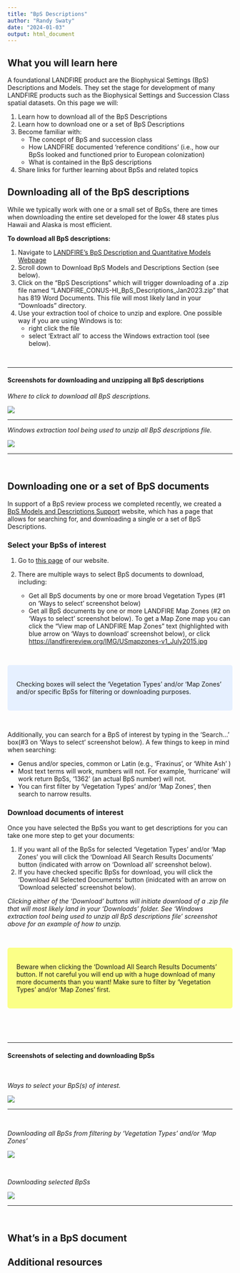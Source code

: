 ```yaml
---
title: "BpS Descriptions"
author: "Randy Swaty"
date: "2024-01-03"
output: html_document
---
```


## What you will learn here

A foundational LANDFIRE product are the Biophysical Settings (BpS) Descriptions and Models. They set the stage for development of many LANDFIRE products such as the Biophysical Settings and Succession Class spatial datasets. On this page we will:

1.  Learn how to download all of the BpS Descriptions
2.  Learn how to download one or a set of BpS Descriptions
3.  Become familiar with:
    -   The concept of BpS and succession class
    -   How LANDFIRE documented 'reference conditions' (i.e., how our BpSs looked and functioned prior to European colonization)
    -   What is contained in the BpS descriptions
4.  Share links for further learning about BpSs and related topics

## Downloading all of the BpS descriptions

While we typically work with one or a small set of BpSs, there are times when downloading the entire set developed for the lower 48 states plus Hawaii and Alaska is most efficient.

**To download all BpS descriptions:**

1.  Navigate to [LANDFIRE's BpS Description and Quantitative Models Webpage](shttps://landfire.gov/bps-models.php){target="blank"}
2.  Scroll down to Download BpS Models and Descriptions Section (see below).
3.  Click on the "BpS Descriptions" which will trigger downloading of a .zip file named "LANDFIRE_CONUS-HI_BpS_Descriptions_Jan2023.zip" that has 819 Word Documents. This file will most likely land in your "Downloads" directory.
4.  Use your extraction tool of choice to unzip and explore. One possible way if you are using Windows is to:
    -   right click the file
    -   select 'Extract all' to access the Windows extraction tool (see below).

<br>

***

#### Screenshots for downloading and unzipping all BpS descriptions

*Where to click to download all BpS descriptions.*



![](images/bps_descriptions/download_descriptions_all.png){fig-alt="\"Screenshot of where on https://landfire.gov/bps-models.php you click to download all of the BpS descriptions."}

------------------------------------------------------------------------

*Windows extraction tool being used to unzip all BpS descriptions file.*



![](images/bps_descriptions/zip_click.png){fig-alt="Windows extraction tool being used to unzip all BpS descriptions file."}

------------------------------------------------------------------------

<br>

## Downloading one or a set of BpS documents

In support of a BpS review process we completed recently, we created a [BpS Models and Descriptions Support](https://landfirereview.org/){target="blank"} website, which has a page that allows for searching for, and downloading a single or a set of BpS Descriptions.

### Select your BpSs of interest

1.  Go to [this page](https://landfirereview.org/search.php){target="blank"} of our website.

2.  There are multiple ways to select BpS documents to download, including:

    -   Get all BpS documents by one or more broad Vegetation Types (#1 on 'Ways to select' screenshot below)
    -   Get all BpS documents by one or more LANDFIRE Map Zones (#2 on 'Ways to select' screenshot below). To get a Map Zone map you can click the "View map of LANDFIRE Map Zones" text (highlighted with blue arrow on 'Ways to download' screenshot below), or click [https://landfirereview.org/IMG/USmapzones-v1_July2015.jpg](here.){target="blank"}

<br>

```{=html}
<style>
div.blue {background-color:#e6f0ff; border-radius: 5px; padding: 20px;}
</style>
```
::: blue
Checking boxes will select the 'Vegetation Types' and/or 'Map Zones' and/or specific BpSs for filtering or downloading purposes.
:::

<br>

Additionally, you can search for a BpS of interest by typing in the 'Search...' box(#3 on 'Ways to select' screenshot below). A few things to keep in mind when searching:

-   Genus and/or species, common or Latin (e.g., 'Fraxinus', or 'White Ash' )
-   Most text terms will work, numbers will not. For example, 'hurricane' will work return BpSs, '1362' (an actual BpS number) will not.
-   You can first filter by 'Vegetation Types' and/or 'Map Zones', then search to narrow results.

### Download documents of interest

Once you have selected the BpSs you want to get descriptions for you can take one more step to get your documents:

1.  If you want all of the BpSs for selected 'Vegetation Types' and/or 'Map Zones' you will click the 'Download All Search Results Documents' button (indicated with arrow on 'Download all' screenshot below).
2.  If you have checked specific BpSs for download, you will click the 'Download All Selected Documents' button (inidcated with an arrow on 'Download selected' screenshot below).

*Clicking either of the 'Download' buttons will initiate download of a .zip file that will most likely land in your 'Downloads' folder. See 'Windows extraction tool being used to unzip all BpS descriptions file' screenshot above for an example of how to unzip.*

<br>

```{=html}
<style>
div.yellow {background-color:#fbff87; border-radius: 5px; padding: 20px;}
</style>
```
::: yellow
Beware when clicking the 'Download All Search Results Documents' button. If not careful you will end up with a huge download of many more documents than you want! Make sure to filter by 'Vegetation Types' and/or 'Map Zones' first.
:::

<br>

<br>

***

#### Screenshots of selecting and downloading BpSs

<br>

*Ways to select your BpS(s) of interest.*



![](images/bps_descriptions/ways_to_select.png){fig-alt="\"Ways to select your BpSs of interest on https://landfirereview.org/search.php"}

------------------------------------------------------------------------

<br>

*Downloading all BpSs from filtering by 'Vegetation Types' and/or 'Map Zones'*



![](images/bps_descriptions/download_all.png){fig-alt="How to go about downloading all BpSs after filtering by 'Vegetation Types' and/or 'Map Zones' "}



<br>

*Downloading selected BpSs*



![](images/bps_descriptions/download_selected.png){fig-alt="How to go about downloading selected BpSs after filtering by 'Vegetation Types' and/or 'Map Zones, then clicking specific BpSs' "}

------------------------------------------------------------------------

<br>

## What's in a BpS document

## Additional resources
